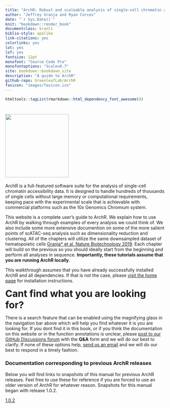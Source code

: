 ```yaml
--- 
title: "ArchR: Robust and scaleable analysis of single-cell chromatin accessibility data."
author: "Jeffrey Granja and Ryan Corces"
date: "`r Sys.Date()`"
knit: "bookdown::render_book"
documentclass: krantz
biblio-style: apalike
link-citations: yes
colorlinks: yes
lot: yes
lof: yes
fontsize: 12pt
monofont: "Source Code Pro"
monofontoptions: "Scale=0.7"
site: bookdown::bookdown_site
description: "A guide to ArchR"
github-repo: GreenleafLab/ArchR
favicon: "images/favicon.ico"
---
```


```r
htmltools::tagList(rmarkdown::html_dependency_font_awesome())
```

# <img src="images/ArchR_Logo_Integrated.png" alt="" width="200"> {-}

ArchR is a full-featured software suite for the analysis of single-cell chromatin accessibility data. It is designed to handle hundreds of thousands of single cells without large memory or computational requirements, keeping pace with the experimental scale that is achievable with commercial platforms such as the 10x Genomics Chromium system.

This website is a complete user's guide to ArchR. We explain how to use ArchR by walking through examples of every analysis we could think of. We also include some more extensive documention on some of the more salient points of scATAC-seq analysis such as dimensionality reduction and clustering. All of the chapters will utilize the same downsampled dataset of hematopoietic cells [Granja* et al. Nature Biotechnology 2019](https://www.ncbi.nlm.nih.gov/pubmed/31792411). Each chapter will build on the previous so you should ideally start from the beginning and perform all analyses in sequence. __Importantly, these tutorials assume that you are running ArchR locally__.

This walkthrough assumes that you have already successfully installed ArchR and all dependencies. If that is not the case, please [visit the home page](https://www.archrproject.com/index.html) for installation instructions.

<i class="fa fa-search fa-2x"></i><span style="font-size:30px;font-weight:bold"> Cant find what you are looking for?</span>

There is a search feature that can be enabled using the magnifying glass in the navigation bar above which will help you find whatever it is you are looking for. If you dont find it in this book, or if you think the documentation on this website or in the function annotations is unclear, please [post to our GitHub Discussions forum](https://github.com/GreenleafLab/ArchR/discussions) with the __Q&A__ form and we will do our best to clarify. If none of these options help, [send us an email](mailto:archr.devs@gmail.com) and we will do our best to respond in a timely fashion.

### Documentation corresponding to previous ArchR releases

Below you will find links to snapshots of this manual for previous ArchR releases. Feel free to use these for reference if you are forced to use an older version of ArchR for whatever reason. Snapshots for this manual began with release 1.0.2.

[1.0.2](archive/1.0.2/index.html)
